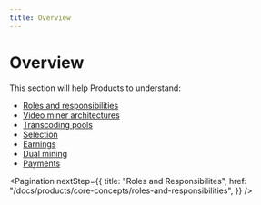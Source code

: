 ```yaml
---
title: Overview
---
```


# Overview

This section will help Products to understand:

- [Roles and responsibilities](/docs/products/core-concepts/roles-and-responsibilities)
- [Video miner architectures](/docs/products/core-concepts/architecture)
- [Transcoding pools](/docs/products/core-concepts/pools)
- [Selection](/docs/products/core-concepts/selection)
- [Earnings](/docs/products/core-concepts/earnings)
- [Dual mining](/docs/products/core-concepts/dual-mining)
- [Payments](/docs/products/core-concepts/payments)

<Pagination
  nextStep={{
    title: "Roles and Responsibilites",
    href: "/docs/products/core-concepts/roles-and-responsibilities",
  }}
/>
